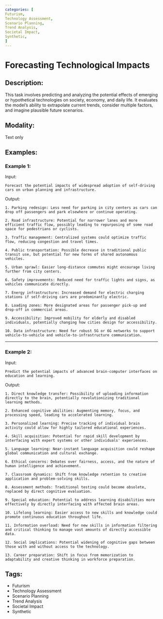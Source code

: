 ```yaml
---
categories: [
Futurism,
Technology Assessment,
Scenario Planning,
Trend Analysis,
Societal Impact,
Synthetic,
]
---
```


# Forecasting Technological Impacts

## Description:
This task involves predicting and analyzing the potential effects of emerging or hypothetical technologies on society, economy, and daily life. It evaluates the model's ability to extrapolate current trends, consider multiple factors, and imagine plausible future scenarios.

## Modality:
Text only

## Examples:

### Example 1:

Input:

```
Forecast the potential impacts of widespread adoption of self-driving cars on urban planning and infrastructure.
```

Output:

```
1. Parking redesign: Less need for parking in city centers as cars can drop off passengers and park elsewhere or continue operating.

2. Road infrastructure: Potential for narrower lanes and more efficient traffic flow, possibly leading to repurposing of some road space for pedestrians or cyclists.

3. Traffic management: Centralized systems could optimize traffic flow, reducing congestion and travel times.

4. Public transportation: Possible decrease in traditional public transit use, but potential for new forms of shared autonomous vehicles.

5. Urban sprawl: Easier long-distance commutes might encourage living further from city centers.

6. Safety improvements: Reduced need for traffic lights and signs, as vehicles communicate directly.

7. Energy infrastructure: Increased demand for electric charging stations if self-driving cars are predominantly electric.

8. Loading zones: More designated areas for passenger pick-up and drop-off in commercial areas.

9. Accessibility: Improved mobility for elderly and disabled individuals, potentially changing how cities design for accessibility.

10. Data infrastructure: Need for robust 5G or 6G networks to support vehicle-to-vehicle and vehicle-to-infrastructure communication.
```

---

### Example 2:

Input:

```
Predict the potential impacts of advanced brain-computer interfaces on education and learning.
```

Output:

```
1. Direct knowledge transfer: Possibility of uploading information directly to the brain, potentially revolutionizing traditional learning methods.

2. Enhanced cognitive abilities: Augmenting memory, focus, and processing speed, leading to accelerated learning.

3. Personalized learning: Precise tracking of individual brain activity could allow for highly tailored educational experiences.

4. Skill acquisition: Potential for rapid skill development by interfacing with expert systems or other individuals' experiences.

5. Language learning: Near-instant language acquisition could reshape global communication and cultural exchange.

6. Ethical concerns: Debates over fairness, access, and the nature of human intelligence and achievement.

7. Classroom dynamics: Shift from knowledge retention to creative application and problem-solving skills.

8. Assessment methods: Traditional testing could become obsolete, replaced by direct cognitive evaluation.

9. Special education: Potential to address learning disabilities more effectively by directly interfacing with affected brain areas.

10. Lifelong learning: Easier access to new skills and knowledge could promote continuous education throughout life.

11. Information overload: Need for new skills in information filtering and critical thinking to manage vast amounts of directly accessible data.

12. Social implications: Potential widening of cognitive gaps between those with and without access to the technology.

13. Career preparation: Shift in focus from memorization to adaptability and creative thinking in workforce preparation.
```

## Tags:
- Futurism
- Technology Assessment
- Scenario Planning
- Trend Analysis
- Societal Impact
- Synthetic